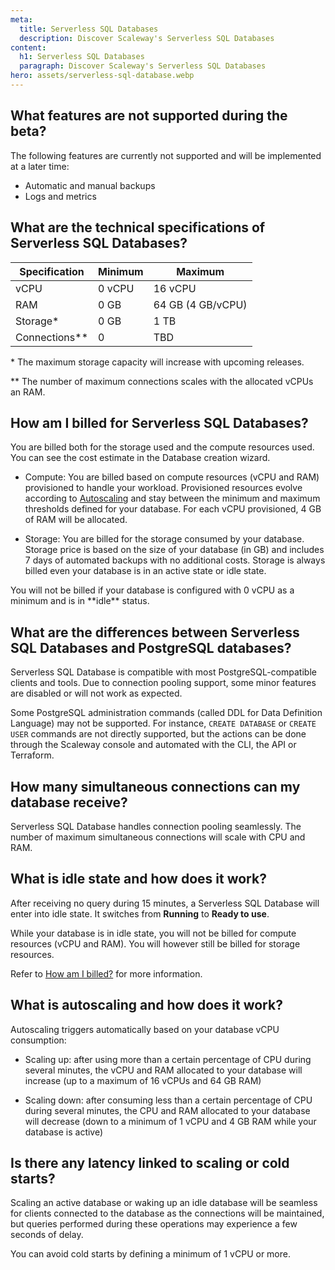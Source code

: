 ```yaml
---
meta:
  title: Serverless SQL Databases
  description: Discover Scaleway's Serverless SQL Databases
content:
  h1: Serverless SQL Databases
  paragraph: Discover Scaleway's Serverless SQL Databases
hero: assets/serverless-sql-database.webp
---
```


## What features are not supported during the beta?

The following features are currently not supported and will be implemented at a later time:

  - Automatic and manual backups
  - Logs and metrics

## What are the technical specifications of Serverless SQL Databases?

| Specification   | Minimum | Maximum           |
|-----------------|---------|-------------------|
| vCPU            | 0 vCPU  | 16 vCPU           |
| RAM             | 0 GB    | 64 GB (4 GB/vCPU) |
| Storage\*       | 0 GB    | 1 TB              |
| Connections\*\* | 0       | TBD               |

\* The maximum storage capacity will increase with upcoming releases.

\*\* The number of maximum connections scales with the allocated vCPUs an RAM.

## How am I billed for Serverless SQL Databases?

You are billed both for the storage used and the compute resources used. You can see the cost estimate in the Database creation wizard.

  - Compute: You are billed based on compute resources (vCPU and RAM) provisioned to handle your workload. Provisioned resources evolve according to [Autoscaling](/faq/serverless-sql-databases/#what-is-autoscaling-and-how-does-it-work) and stay between the minimum and maximum thresholds defined for your database. For each vCPU provisioned, 4 GB of RAM will be allocated.

  - Storage: You are billed for the storage consumed by your database. Storage price is based on the size of your database (in GB) and includes 7 days of automated backups with no additional costs. Storage is always billed even your database is in an active state or idle state.

  <Message type="note">
    You will not be billed if your database is configured with 0 vCPU as a minimum and is in **idle** status.
  </Message>

## What are the differences between Serverless SQL Databases and PostgreSQL databases?

Serverless SQL Database is compatible with most PostgreSQL-compatible clients and tools. Due to connection pooling support, some minor features are disabled or will not work as expected.

Some PostgreSQL administration commands (called DDL for Data Definition Language) may not be supported. For instance, `CREATE DATABASE` or `CREATE USER` commands are not directly supported, but the actions can be done through the Scaleway console and automated with the CLI, the API or Terraform.

## How many simultaneous connections can my database receive?

Serverless SQL Database handles connection pooling seamlessly. The number of maximum simultaneous connections will scale with CPU and RAM.
 
## What is idle state and how does it work?

After receiving no query during 15 minutes, a Serverless SQL Database will enter into idle state. It switches from **Running** to **Ready to use**.

While your database is in idle state, you will not be billed for compute resources (vCPU and RAM). You will however still be billed for storage resources.

Refer to [How am I billed?](/faq/serverless-sql-databases/#how-am-i-billed-for-serverless-sql-databases) for more information.

## What is autoscaling and how does it work?

Autoscaling triggers automatically based on your database vCPU consumption:

  - Scaling up: after using more than a certain percentage of CPU during several minutes, the vCPU and RAM allocated to your database will increase (up to a maximum of 16 vCPUs and 64 GB RAM)

  - Scaling down: after consuming less than a certain percentage of CPU during several minutes, the CPU and RAM allocated to your database will decrease (down to a minimum of 1 vCPU and 4 GB RAM while your database is active)

## Is there any latency linked to scaling or cold starts?

Scaling an active database or waking up an idle database will be seamless for clients connected to the database as the connections will be maintained, but queries performed during these operations may experience a few seconds of delay.

You can avoid cold starts by defining a minimum of 1 vCPU or more.
